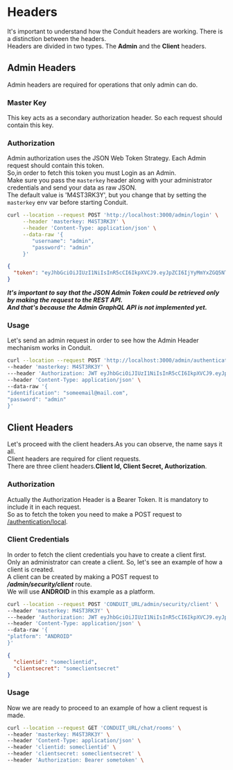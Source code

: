 # Headers

It's important to understand how the Conduit headers are working. There is a distinction between the headers.<br />
Headers are divided in two types. The **Admin** and the **Client** headers.<br />

## Admin Headers

Admin headers are required for operations that only admin can do.

### Master Key
This key acts as a secondary authorization header. So each request should contain this key.

### Authorization
Admin authorization uses the JSON Web Token Strategy. Each Admin request should contain this token.<br />
So,in order to fetch this token you must Login as an Admin.<br />
Make sure you pass the `masterkey` header along with your administrator credentials and send your data as raw JSON.<br />
The default value is 'M4ST3RK3Y', but you change that by setting the `masterkey` env var before starting Conduit.

``` bash title="POST on /admin/login"
curl --location --request POST 'http://localhost:3000/admin/login' \
     --header 'masterkey: M4ST3RK3Y' \
     --header 'Content-Type: application/json' \
     --data-raw '{
        "username": "admin",
        "password": "admin"
     }'
```
```json title="Response"
{
  "token": "eyJhbGciOiJIUzI1NiIsInR5cCI6IkpXVCJ9.eyJpZCI6IjYyMmYxZGQ5NThkZDIwMDAxNzgwNWVmYyIsImlhdCI6MTY0NzM0MjMwMiwiZXhwIjoxNjQ3NDE0MzAyfQ.trHYfxt9Wf6ohgi5PWez-dZEDaQSBBR6wu2PINveQmI"
}
```
***It's important to say that the JSON Admin Token could be retrieved only by making the request to the REST API.<br />
And that's because the Admin GraphQL API is not implemented yet.<br />***

### Usage
Let's send an admin request in order to see how the Admin Header mechanism works in Conduit.<br />

``` bash title="POST on /admin/authentication/users"
curl --location --request POST 'http://localhost:3000/admin/authentication/users' \
--header 'masterkey: M4ST3RK3Y' \
---header 'Authorization: JWT eyJhbGciOiJIUzI1NiIsInR5cCI6IkpXVCJ9.eyJpZCI6IjYyMmYxZGQ5NThkZDIwMDAxNzgwNWVmYyIsImlhdCI6MTY0NzM0MjMwMiwiZXhwIjoxNjQ3NDE0MzAyfQ.trHYfxt9Wf6ohgi5PWez-dZEDaQSBBR6wu2PINveQmI'
--header 'Content-Type: application/json' \
--data-raw '{
"identification": "someemail@mail.com",
"password": "admin"
}'
```

## Client Headers

Let's proceed with the client headers.As you can observe, the name says it all.<br />
Client headers are required for client requests.<br />
There are three client headers.**Client Id, Client Secret, Authorization**.<br />

### Authorization

Actually the Authorization Header is a Bearer Token. It is mandatory to include it in each request.<br />
So as to fetch the token you need to make a POST request to [/authentication/local](../modules/authentication/api_reference/user/local#login).

### Client Credentials

In order to fetch the client credentials you have to create a client first.<br />
Only an administrator can create a client. So, let's see an example of how a client is created.<br />
A client can be created by making a POST request to ***/admin/security/client*** route.<br />
We will use **ANDROID** in this example as a platform.

``` bash title="POST on /admin/security/client"
curl --location --request POST 'CONDUIT_URL/admin/security/client' \
--header 'masterkey: M4ST3RK3Y' \
---header 'Authorization: JWT eyJhbGciOiJIUzI1NiIsInR5cCI6IkpXVCJ9.eyJpZCI6IjYyMmYxZGQ5NThkZDIwMDAxNzgwNWVmYyIsImlhdCI6MTY0NzM0MjMwMiwiZXhwIjoxNjQ3NDE0MzAyfQ.trHYfxt9Wf6ohgi5PWez-dZEDaQSBBR6wu2PINveQmI'
--header 'Content-Type: application/json' \
--data-raw '{
"platform": "ANDROID"
}'
```

```json title="Response"
{
  "clientid": "someclientid",
  "clientsecret": "someclientsecret"
}
```

### Usage
Now we are ready to proceed to an example of how a client request is made.<br />

``` bash title="GET on /authentication/init/facebook"
curl --location --request GET 'CONDUIT_URL/chat/rooms' \
--header 'masterkey: M4ST3RK3Y' \
--header 'Content-Type: application/json' \
--header 'clientid: someclientid' \
--header 'clientsecret: someclientsecret' \
--header 'Authorization: Bearer sometoken' \
```

